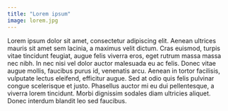 ---
title: "Lorem ipsum"
image: lorem.jpg
---

Lorem ipsum dolor sit amet, consectetur adipiscing elit. Aenean ultrices mauris sit amet sem lacinia, a maximus velit dictum. Cras euismod, turpis vitae tincidunt feugiat, augue felis viverra eros, eget rutrum massa massa nec nibh. In nec nisi vel dolor auctor malesuada eu ac felis. Donec vitae augue mollis, faucibus purus id, venenatis arcu. Aenean in tortor facilisis, vulputate lectus eleifend, efficitur augue. Sed at odio quis felis pulvinar congue scelerisque et justo. Phasellus auctor mi eu dui pellentesque, a viverra lorem tincidunt. Morbi dignissim sodales diam ultricies aliquet. Donec interdum blandit leo sed faucibus.

